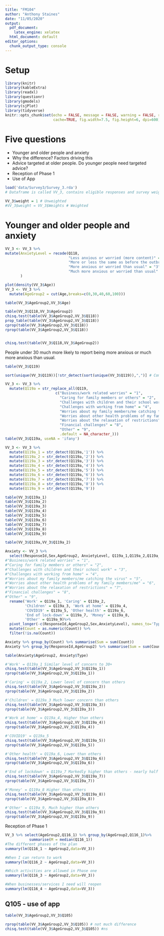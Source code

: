 ```yaml
---
title: "FM104"
author: "Anthony Staines"
date: "11/05/2020"
output:
  pdf_document:
    latex_engine: xelatex
  html_document: default
editor_options:
  chunk_output_type: console
---
```

# Setup
```r
library(knitr)
library(kableExtra)
library(readxl)
library(questionr)
library(gmodels)
library(sjPlot)
library(tidyverse)
knitr::opts_chunk$set(echo = FALSE, message = FALSE, warning = FALSE, results = "hide",
                      cache=TRUE, fig.width=7.5, fig.height=6, dpi=600)
```


# Five questions
* Younger and older people and anxiety
* Why the difference? Factors driving this
* Advice targeted at older people. Do younger people need targeted advice?
* Reception of Phase 1
* Use of App


```r
load('data/Survey3/Survey_3.rda')
# Dataframe is called VV_3, contains eligible responses and survey weights.

VV_3$weight = 1 # Unweighted
#VV_3$weight = VV_3$Weights # Weighted

```

# Younger and older people and anxiety
```r
VV_3 <- VV_3 %>%
mutate(AnxietyLevel = recode(Q118,
                             "Less anxious or worried (more content)" = "1",
                             "More or less the same as before the outbreak" = "2",
                             "More anxious or worried than usual" = "3",
                             "Much more anxious or worried than usual" = "4")
       )
```

```r

plot(density(VV_3$Age))
VV_3 <- VV_3 %>%
  mutate(AgeGroup2 = cut(Age,breaks=c(0,30,40,60,100)))

table(VV_3$AgeGroup2,VV_3$Age)

table(VV_3$Q118,VV_3$AgeGroup2)
chisq.test(table(VV_3$AgeGroup2,VV_3$Q118))
prop_table(table(VV_3$AgeGroup2,VV_3$Q118))
cprop(table(VV_3$AgeGroup2,VV_3$Q118))
rprop(table(VV_3$AgeGroup2,VV_3$Q118))


chisq.test(table(VV_3$Q118,VV_3$AgeGroup2))


```

People under 30 much more likely to report being more anxious or much more anxious than usual.

```r
table(VV_3$Q119)

sort(unique(VV_3$Q119))[!str_detect(sort(unique(VV_3$Q119)),",")] # Components of answer

VV_3 <- VV_3 %>%
  mutate(Q119a = str_replace_all(Q119,
                       c("Business/work related worries" = "1",
                         "Caring for family members or others" = "2",
                         "Challenges with children and their school work" = "3",
                         "Challenges with working from home" = "4",
                         "Worries about my family members/me catching the virus" = "5",
                         "Worries about other health problems of my family members/me" = "6",
                         "Worries about the relaxation of restrictions" = "7",
                         "Financial challenges" = "8",
                         "Other" = "9",
                         .default = NA_character_)))
table(VV_3$Q119a, useNA = 'ifany')

VV_3 <- VV_3 %>%
  mutate(Q119a_1 = str_detect(Q119a,'1')) %>%
  mutate(Q119a_2 = str_detect(Q119a,'2')) %>%
  mutate(Q119a_3 = str_detect(Q119a,'3')) %>%
  mutate(Q119a_4 = str_detect(Q119a,'4')) %>%
  mutate(Q119a_5 = str_detect(Q119a,'5')) %>%
  mutate(Q119a_6 = str_detect(Q119a,'6')) %>%
  mutate(Q119a_7 = str_detect(Q119a,'7')) %>%
  mutate(Q119a_8 = str_detect(Q119a,'8')) %>%
  mutate(Q119a_9 = str_detect(Q119a,'9'))

table(VV_3$Q119a_1)
table(VV_3$Q119a_2)
table(VV_3$Q119a_3)
table(VV_3$Q119a_4)
table(VV_3$Q119a_5)
table(VV_3$Q119a_6)
table(VV_3$Q119a_7)
table(VV_3$Q119a_8)
table(VV_3$Q119a_9)

table(VV_3$Q119a,VV_3$Q119a_2)

Anxiety <- VV_3 %>%
  select(ResponseId,Sex,AgeGroup2, AnxietyLevel, Q119a_1,Q119a_2,Q119a_3,Q119a_4,Q119a_5,Q119a_6,Q119a_7,Q119a_8,Q119a_9) %>%
#"Business/work related worries" = "1",
#"Caring for family members or others" = "2",
#"Challenges with children and their school work" = "3",
#"Challenges with working from home" = "4",
#"Worries about my family members/me catching the virus" = "5",
#"Worries about other health problems of my family members/me" = "6",
#"Worries about the relaxation of restrictions" = "7",
#"Financial challenges" = "8",
#"Other" = "9",
  rename('Work' = Q119a_1, 'Caring' = Q119a_2,
         'Children' = Q119a_3, 'Work at home' = Q119a_4,
         'COVID19' = Q119a_5, 'Other health' = Q119a_6,
         'End of lock-down' = Q119a_7, 'Money' = Q119a_8,
         'Other' = Q119a_9)%>%
  pivot_longer(-c(ResponseId,AgeGroup2,Sex,AnxietyLevel), names_to='Type', values_to='Count') %>%
  mutate(Count = as.numeric(Count)) %>%
  filter(!is.na(Count))

Anxiety %>% group_by(Count) %>% summarise(Sum = sum(Count))
Anxiety %>% group_by(ResponseId,AgeGroup2) %>% summarise(Sum = sum(Count)) %>% arrange(AgeGroup2,desc(Sum))

table(Anxiety$AgeGroup2, Anxiety$Type)

#'Work' = Q119a_1 Similar level of concern to 30+
chisq.test(table(VV_3$AgeGroup2,VV_3$Q119a_1))
rprop(table(VV_3$AgeGroup2,VV_3$Q119a_1))

#'Caring' = Q119a_2, Lower level of concern than others
chisq.test(table(VV_3$AgeGroup2,VV_3$Q119a_2))
rprop(table(VV_3$AgeGroup2,VV_3$Q119a_2))

#'Children' = Q119a_3 Much lower concern than others
chisq.test(table(VV_3$AgeGroup2,VV_3$Q119a_3))
rprop(table(VV_3$AgeGroup2,VV_3$Q119a_3))

#'Work at home' = Q119a_4, Higher than others
chisq.test(table(VV_3$AgeGroup2,VV_3$Q119a_4))
rprop(table(VV_3$AgeGroup2,VV_3$Q119a_4))

#'COVID19' = Q119a_5
chisq.test(table(VV_3$AgeGroup2,VV_3$Q119a_5))
rprop(table(VV_3$AgeGroup2,VV_3$Q119a_5))

#'Other health' = Q119a_6, Lower than others
chisq.test(table(VV_3$AgeGroup2,VV_3$Q119a_6))
rprop(table(VV_3$AgeGroup2,VV_3$Q119a_6))

#'End of lockdown' = Q119a_7 Markedly higher than others - nearly half
chisq.test(table(VV_3$AgeGroup2,VV_3$Q119a_7))
rprop(table(VV_3$AgeGroup2,VV_3$Q119a_7))

#'Money' = Q119a_8 Higher than others
chisq.test(table(VV_3$AgeGroup2,VV_3$Q119a_8))
rprop(table(VV_3$AgeGroup2,VV_3$Q119a_8))

#'Other' = Q119a_9, Much higher than others
chisq.test(table(VV_3$AgeGroup2,VV_3$Q119a_9))
rprop(table(VV_3$AgeGroup2,VV_3$Q119a_9))


```
 Reception of Phase 1
```r
VV_3 %>% select(AgeGroup2,Q116_1) %>% group_by(AgeGroup2,Q116_1)%>%
           summarise(M = median(Q116_1))
#The different phases of the plan
summary(lm(Q116_1 ~ AgeGroup2,data=VV_3))

#When I can return to work
summary(lm(Q116_2 ~ AgeGroup2,data=VV_3))

#Which activities are allowed in Phase one
summary(lm(Q116_3 ~ AgeGroup2,data=VV_3))

#When businesses/services I need will reopen
summary(lm(Q116_4 ~ AgeGroup2,data=VV_3))

```

## Q105 - use of app

```r

table(VV_3$AgeGroup2,VV_3$Q105)

rprop(table(VV_3$AgeGroup2,VV_3$Q105)) # not much difference
chisq.test(table(VV_3$AgeGroup2,VV_3$Q105)) #ns
```


